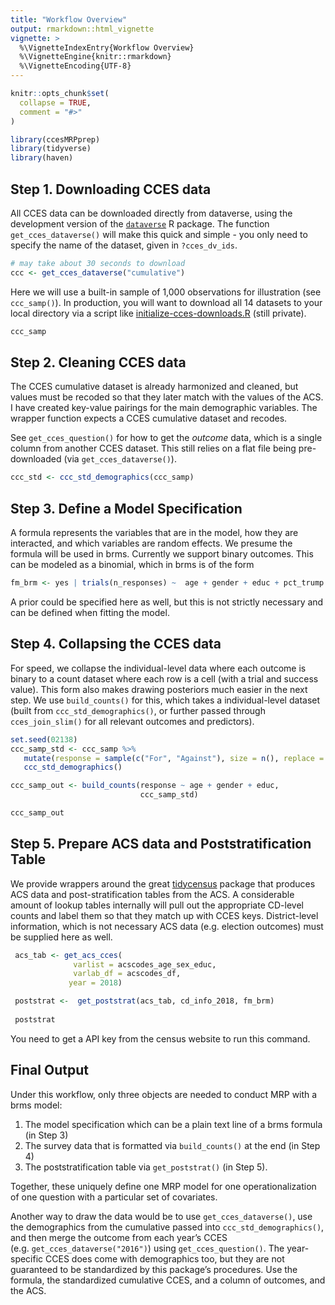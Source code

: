 ```yaml
---
title: "Workflow Overview"
output: rmarkdown::html_vignette
vignette: >
  %\VignetteIndexEntry{Workflow Overview}
  %\VignetteEngine{knitr::rmarkdown}
  %\VignetteEncoding{UTF-8}
---
```


```r
knitr::opts_chunk$set(
  collapse = TRUE,
  comment = "#>"
)
```

```r
library(ccesMRPprep)
library(tidyverse)
library(haven)
```

## **Step 1.** Downloading CCES data

All CCES data can be downloaded directly from dataverse, using the development version of the [`dataverse`](https://github.com/IQSS/dataverse-client-r) R package. The function `get_cces_dataverse()` will make this quick and simple - you only need to specify the name of the dataset, given in `?cces_dv_ids`.

```r
# may take about 30 seconds to download
ccc <- get_cces_dataverse("cumulative")
```

Here we will use a built-in sample of 1,000 observations for illustration (see `ccc_samp()`). In production, you will want to download all 14 datasets to your local directory via a script like [initialize-cces-downloads.R](https://github.com/kuriwaki/CCES_district-opinion/blob/master/R/initialize-cces-downloads.R) (still private).

```r
ccc_samp
```

## **Step 2.** Cleaning CCES data

The CCES cumulative dataset is already harmonized and cleaned, but values must be recoded so that they later match with the values of the ACS. I have created key-value pairings for the main demographic variables. The wrapper function expects a CCES cumulative dataset and recodes.

See `get_cces_question()` for how to get the *outcome* data, which is a single column from another CCES dataset. This still relies on a flat file being pre-downloaded (via `get_cces_dataverse()`).

```r
ccc_std <- ccc_std_demographics(ccc_samp)
```

## **Step 3.** Define a Model Specification

A formula represents the variables that are in the model, how they are interacted, and which variables are random effects. We presume the formula will be used in brms. Currently we support binary outcomes. This can be modeled as a binomial, which in brms is of the form

```r
fm_brm <- yes | trials(n_responses) ~  age + gender + educ + pct_trump + (1|cd)
```

A prior could be specified here as well, but this is not strictly necessary and can be defined when fitting the model.

## **Step 4.** Collapsing the CCES data

For speed, we collapse the individual-level data where each outcome is binary to a count dataset where each row is a cell (with a trial and success value). This form also makes drawing posteriors much easier in the next step. We use `build_counts()` for this, which takes a individual-level dataset (built from `ccc_std_demographics()`, or further passed through `cces_join_slim()` for all relevant outcomes and predictors).

```r
set.seed(02138)
ccc_samp_std <- ccc_samp %>% 
   mutate(response = sample(c("For", "Against"), size = n(), replace = TRUE)) %>% 
   ccc_std_demographics()

ccc_samp_out <- build_counts(response ~ age + gender + educ,
                             ccc_samp_std)

ccc_samp_out
```

## **Step 5.** Prepare ACS data and Poststratification Table

We provide wrappers around the great [tidycensus](https://walker-data.com/tidycensus/) package that produces ACS data and post-stratification tables from the ACS. A considerable amount of lookup tables internally will pull out the appropriate CD-level counts and label them so that they match up with CCES keys. District-level information, which is not necessary ACS data (e.g. election outcomes) must be supplied here as well. 

```r

 acs_tab <- get_acs_cces(
              varlist = acscodes_age_sex_educ,
              varlab_df = acscodes_df,
             year = 2018)

 poststrat <-  get_poststrat(acs_tab, cd_info_2018, fm_brm)
 
 poststrat
```

You need to get a API key from the census website to run this command.

## **Final Output**

Under this workflow, only three objects are needed to conduct MRP with a brms model:

1.  The model specification which can be a plain text line of a brms formula (in Step 3)
2.  The survey data that is formatted via `build_counts()` at the end (in Step 4)
3.  The poststratification table via `get_poststrat()` (in Step 5).

Together, these uniquely define one MRP model for one operationalization of one question with a particular set of covariates.

Another way to draw the data would be to use `get_cces_dataverse()`, use the demographics from the cumulative passed into `ccc_std_demographics()`, and then merge the outcome from each year's CCES (e.g. `get_cces_dataverse("2016")`) using `get_cces_question()`. The year-specific CCES does come with demographics too, but they are not guaranteed to be standardized by this package's procedures. Use the formula, the standardized cumulative CCES, and a column of outcomes, and the ACS.
